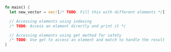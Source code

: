 ```rust
fn main() {
  let new_vector = vec![/* TODO: Fill this with different elements */];

  // Accessing elements using indexing
  /* TODO: Access an element directly and print it */

  // Accessing elements using get method for safety
  /* TODO: Use get to access an element and match to handle the result */
}

```